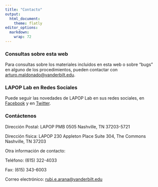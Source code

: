 ```yaml
---
title: "Contacto"
output: 
  html_document:
    theme: flatly
editor_options: 
  markdown: 
    wrap: 72
---
```


### Consultas sobre esta web

Para consultas sobre los materiales incluidos en esta web o sobre "bugs"
en alguno de los procedimientos, pueden contactar con
[arturo.maldonado\@vanderbilt.edu](mailto:arturo.maldonado@vanderbilt.edu).

### LAPOP Lab en Redes Sociales

Puede seguir las novedades de LAPOP Lab en sus redes sociales, en
[Facebook](https://www.facebook.com/LAPOPLab) y en
[Twitter](https://twitter.com/Lapop_Barometro).

### Contáctenos

Dirección Postal: LAPOP PMB 0505 Nashville, TN 37203-5721

Dirección física: LAPOP 230 Appleton Place Suite 304, The Commons
Nashville, TN 37203

Otra información de contacto:

Teléfono: (615) 322-4033

Fax: (615) 343-6003

Correo electrónico:
[rubi.e.arana\@vanderbilt.edu](mailto:rubi.e.arana@vanderbilt.edu){.email}
